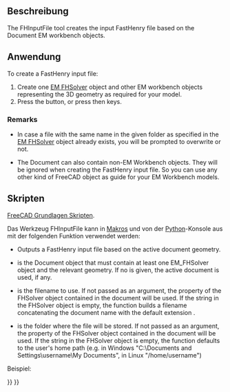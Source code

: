 <languages/>

{{Docnav
|[[EM_FHSolver|FHSolver]]
|
|[[EM_Workbench|EM]]
|IconL=EM_FHSolver.svg
|IconR=
|IconC=EMWorkbench.svg
}}

{{GuiCommand
|Name=EM FHInputFile
|MenuLocation=EM → FHInputFile
|Workbenches=[[EM Workbench|EM]]
|Shortcut={{KEY|E}} {{KEY|I}}
|Version=0.17
|SeeAlso=[[EM_FHSolver|EM FHSolver]]
}}

<span id="Description"></span>
==Beschreibung==

The FHInputFile tool creates the input FastHenry file based on the Document EM workbench objects.

<span id="Usage"></span>
==Anwendung==

To create a FastHenry input file:

# Create one [[EM_FHSolver|EM FHSolver]] object and other EM workbench objects representing the 3D geometry as required for your model.
# Press the {{Button|[[Image:EM_FHInputFile.svg|16px]] [[EM_FHInputFile|EM FHInputFile]]}} button, or press {{KEY|E}} then {{KEY|I}} keys.

===Remarks===

* In case a file with the same name in the given folder as specified in the [[EM_FHSolver|EM FHSolver]] object already exists, you will be prompted to overwrite or not.

* The Document can also contain non-EM Workbench objects. They will be ignored when creating the FastHenry input file. So you can use any other kind of FreeCAD object as guide for your EM Workbench models.

<span id="Scripting"></span>
==Skripten==

{{Emphasis|Siehe auch:}} [[FreeCAD_Scripting_Basics/de|FreeCAD Grundlagen Skripten]].

Das Werkzeug FHInputFile kann in [[Macros/de|Makros]] und von der [[Python/de|Python]]-Konsole aus mit der folgenden Funktion verwendet werden:

{{Code|code=
node = createFHInputFile(doc=None,filename=None,folder=None)
}}

* Outputs a FastHenry input file based on the active document geometry.
* {{incode|doc}} is the Document object that must contain at least one EM_FHSolver object and the relevant geometry. If no {{incode|doc}} is given, the active document is used, if any.
* {{incode|filename}} is the filename to use. If not passed as an argument, the {{PropertyData|Filename}} property of the FHSolver object contained in the document will be used. If the {{PropertyData|Folder}} string in the FHSolver object is empty, the function builds a filename concatenating the document name with the default extension {{incode|EMFHSOLVER_DEF_FILENAME}}.
* {{incode|folder}} is the folder where the file will be stored. If not passed as an argument, the {{PropertyData|Folder}} property of the FHSolver object contained in the document will be used. If the {{PropertyData|Folder}} string in the FHSolver object is empty, the function defaults to the user's home path (e.g. in Windows "C:\Documents and Settings\username\My Documents", in Linux "/home/username")

Beispiel:

{{Code|code=
import FreeCAD, EM

fhsolver = EM.createFHInputFile()
}}


{{Docnav
|[[EM_FHSolver|FHSolver]]
|
|[[EM_Workbench|EM]]
|IconL=EM_FHSolver.svg
|IconR=
|IconC=EMWorkbench.svg
}}

{{EM Tools navi{{#translation:}}}}
{{Userdocnavi{{#translation:}}}}